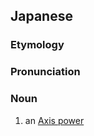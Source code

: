 ==Japanese==
{{DEFAULTSORT:すうじくこく}}
{{wikipedia|lang=ja}}
{{ja-kanjitab|yomi=o|すう|じく|こく}}

===Etymology===
{{suffix|ja|枢軸|国|tr1=sūjiku|t1=[[axle]]|tr2=koku|t2=[[country]]}}

===Pronunciation===
{{ja-pron|すうじくこく|y=o|acc=4}}

===Noun===
{{ja-noun|すうじくこく|hhira=すうぢくこく}}

# an [[Axis power]]

{{C|ja|History}}